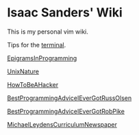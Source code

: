= Isaac Sanders' Wiki =

This is my personal vim wiki.

Tips for the [[terminal]].

[[EpigramsInProgramming]]

[[UnixNature]]

[[HowToBeAHacker]]

[[BestProgrammingAdviceIEverGotRussOlsen]]

[[BestProgrammingAdviceIEverGotRobPike]]

[[MichaelLeydensCurriculumNewspaper]]
